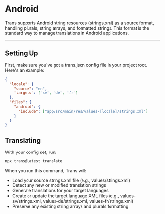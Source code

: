 # Android

Trans supports Android string resources (strings.xml) as a source format, handling plurals, string arrays, and formatted strings. This format is the standard way to manage translations in Android applications.

---

## Setting Up

First, make sure you've got a trans.json config file in your project root. Here's an example:

```json
{
  "locale": {
    "source": "en",
    "targets": ["sv", "de", "fr"]
  },
  "files": {
    "android": {
      "include": ["app/src/main/res/values-[locale]/strings.xml"]
    }
  }
}
```

## Translating

With your config set, run:

```bash
npx trans@latest translate
```

When you run this command, Trans will:

- Load your source strings.xml file (e.g., values/strings.xml)
- Detect any new or modified translation strings
- Generate translations for your target languages
- Create or update the target language XML files (e.g., values-sv/strings.xml, values-de/strings.xml, values-fr/strings.xml)
- Preserve any existing string arrays and plurals formatting
